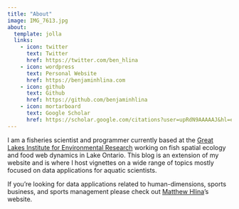 ---
title: "About"
image: IMG_7613.jpg
about:
  template: jolla
  links:
    - icon: twitter
      text: Twitter
      href: https://twitter.com/ben_hlina
    - icon: wordpress
      text: Personal Website
      href: https://benjaminhlina.com
    - icon: github
      text: Github
      href: https://github.com/benjaminhlina
    - icon: mortarboard
      text: Google Scholar
      href: https://scholar.google.com/citations?user=upRdN9AAAAAJ&hl=en
---

I am a fisheries scientist and programmer currently based at the [Great Lakes Institute for Environmental Research](https://www.uwindsor.ca/glier/) working on fish spatial ecology and food web dynamics in Lake Ontario. This blog is an extension of my website and is where I host vignettes on a wide range of topics mostly focused on data applications for aquatic scientists. 

If you're looking for data applications related to human-dimensions, sports business, and sports management please check out [Matthew Hlina](https://matthewhlina.github.io/website/)'s website. 
